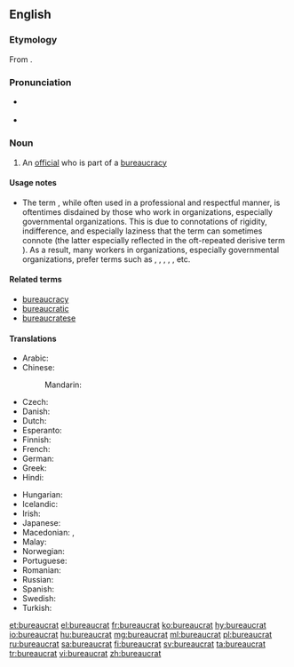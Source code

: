 {{selfref|For Wiktionary's bureaucrats, see [[Wiktionary:Bureaucrats]]}}
==English==

===Etymology===
From {{etyl|fr|en}} {{term|bureaucrate|lang=fr}}.

===Pronunciation===
* {{a|UK}} {{IPA|/ˈbjʊərəkræt/|lang=en}}
* {{a|US}} {{IPA|/ˈbjʊrəkræt/|lang=en}}

===Noun===
{{en-noun}}

# An [[official]] who is part of a [[bureaucracy]]

====Usage notes====
* {{sense|an official}} The term {{term||bureaucrat}}, while often used in a professional and respectful manner, is oftentimes disdained by those who work in organizations, especially governmental organizations. This is due to connotations of rigidity, indifference, and especially laziness that the term can sometimes connote (the latter especially reflected in the oft-repeated derisive term {{term||[[lazy]] bureaucrat}}). As a result, many workers in organizations, especially governmental organizations, prefer terms such as {{term|manager}}, {{term|public manager}}, {{term|civil servant}}, {{term|public servant}}, {{term|public official}}, etc.

====Related terms====
* [[bureaucracy]]
* [[bureaucratic]]
* [[bureaucratese]]

====Translations====
{{trans-top|An official in a bureaucracy}}
* Arabic: {{t|ar|بيروقراطي|m|tr=biruqraaTiy}}
* Chinese:
*: Mandarin: {{t+|cmn|官僚|tr=guānliáo|sc=Hani}}
* Czech: {{t|cs|byrokrat|m}}
* Danish: {{t|da|bureaukrat}}
* Dutch: {{t+|nl|bureaucraat|m}}
* Esperanto: {{t|eo|burokrato}}
* Finnish: {{t+|fi|byrokraatti}}
* French: {{t+|fr|bureaucrate|m}}
* German: {{t+|de|Bürokrat|m}}
* Greek: {{t+|el|γραφειοκράτης|m|f|tr=grafeiokrátis|sc=Grek}}
* Hindi: {{t|hi|नौकरशाह|tr=naukraśāh}}
{{trans-mid}}
* Hungarian: {{t+|hu|bürokrata}}
* Icelandic: {{t|is|kerfiskarl|m}}
* Irish: {{t|ga|maorlathach|m}}
* Japanese: {{t+|ja|官僚|tr=かんりょう, kanryō}}
* Macedonian: {{t|mk|бирократ|m|tr=birokrát}}, {{t|mk|чиновник|m|tr=čínovnik}}
* Malay: {{t|ms|birokrat}}
* Norwegian: {{t|no|byråkrat|m}}
* Portuguese: {{t+|pt|burocrata|m|f}}
* Romanian: {{t+|ro|birocrat|m}}
* Russian: {{t+|ru|бюрократ|m|tr=bjurokrát}}
* Spanish: {{t|es|burócrata|m|f}}
* Swedish: {{t+|sv|byråkrat|c}}
* Turkish: {{t+|tr|bürokrat}}
{{trans-bottom}}

[[et:bureaucrat]]
[[el:bureaucrat]]
[[fr:bureaucrat]]
[[ko:bureaucrat]]
[[hy:bureaucrat]]
[[io:bureaucrat]]
[[hu:bureaucrat]]
[[mg:bureaucrat]]
[[ml:bureaucrat]]
[[pl:bureaucrat]]
[[ru:bureaucrat]]
[[sa:bureaucrat]]
[[fi:bureaucrat]]
[[sv:bureaucrat]]
[[ta:bureaucrat]]
[[tr:bureaucrat]]
[[vi:bureaucrat]]
[[zh:bureaucrat]]